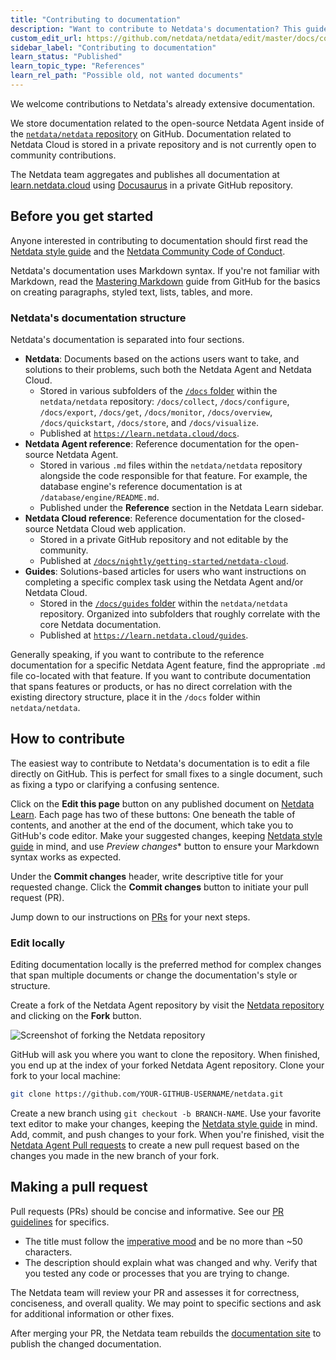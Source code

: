 ```yaml
---
title: "Contributing to documentation"
description: "Want to contribute to Netdata's documentation? This guide will set you up with the tools to help others learn about health and performance monitoring."
custom_edit_url: https://github.com/netdata/netdata/edit/master/docs/contributing/contributing-documentation.md
sidebar_label: "Contributing to documentation"
learn_status: "Published"
learn_topic_type: "References"
learn_rel_path: "Possible old, not wanted documents"
---
```



We welcome contributions to Netdata's already extensive documentation.

We store documentation related to the open-source Netdata Agent inside of the [`netdata/netdata`
repository](https://github.com/netdata/netdata) on GitHub. Documentation related to Netdata Cloud is stored in a private
repository and is not currently open to community contributions.

The Netdata team aggregates and publishes all documentation at [learn.netdata.cloud](https://learn.netdata.cloud/) using
[Docusaurus](https://v2.docusaurus.io/) in a private GitHub repository.

## Before you get started

Anyone interested in contributing to documentation should first read the [Netdata style
guide](https://github.com/netdata/netdata/blob/master/docs/contributing/style-guide.md) and the [Netdata Community Code of Conduct](https://github.com/netdata/.github/blob/main/CODE_OF_CONDUCT.md).

Netdata's documentation uses Markdown syntax. If you're not familiar with Markdown, read the [Mastering
Markdown](https://guides.github.com/features/mastering-markdown/) guide from GitHub for the basics on creating
paragraphs, styled text, lists, tables, and more.

### Netdata's documentation structure

Netdata's documentation is separated into four sections.

- **Netdata**: Documents based on the actions users want to take, and solutions to their problems, such both the Netdata
  Agent and Netdata Cloud.
  - Stored in various subfolders of the [`/docs` folder](https://github.com/netdata/netdata/tree/master/docs) within the
    `netdata/netdata` repository: `/docs/collect`, `/docs/configure`, `/docs/export`, `/docs/get`, `/docs/monitor`,
    `/docs/overview`, `/docs/quickstart`, `/docs/store`, and `/docs/visualize`.
  - Published at [`https://learn.netdata.cloud/docs`](https://learn.netdata.cloud/docs).
- **Netdata Agent reference**: Reference documentation for the open-source Netdata Agent.
  - Stored in various `.md` files within the `netdata/netdata` repository alongside the code responsible for that
    feature. For example, the database engine's reference documentation is at `/database/engine/README.md`.
  - Published under the **Reference** section in the Netdata Learn sidebar.
- **Netdata Cloud reference**: Reference documentation for the closed-source Netdata Cloud web application.
  - Stored in a private GitHub repository and not editable by the community.
  - Published at [`/docs/nightly/getting-started/netdata-cloud`](/docs/nightly/getting-started/netdata-cloud).
- **Guides**: Solutions-based articles for users who want instructions on completing a specific complex task using the
  Netdata Agent and/or Netdata Cloud.
  - Stored in the [`/docs/guides` folder](https://github.com/netdata/netdata/tree/master/docs/guides) within the
    `netdata/netdata` repository. Organized into subfolders that roughly correlate with the core Netdata documentation.
  - Published at [`https://learn.netdata.cloud/guides`](https://learn.netdata.cloud/guides).

Generally speaking, if you want to contribute to the reference documentation for a specific Netdata Agent feature, find
the appropriate `.md` file co-located with that feature. If you want to contribute documentation that spans features or
products, or has no direct correlation with the existing directory structure, place it in the `/docs` folder within
`netdata/netdata`.

## How to contribute

The easiest way to contribute to Netdata's documentation is to edit a file directly on GitHub. This is perfect for small
fixes to a single document, such as fixing a typo or clarifying a confusing sentence.

Click on the **Edit this page** button on any published document on [Netdata Learn](https://learn.netdata.cloud). Each
page has two of these buttons: One beneath the table of contents, and another at the end of the document, which take you
to GitHub's code editor. Make your suggested changes, keeping [Netdata style guide](/docs/nightly/contribute/netdata-style-guide)
in mind, and use *Preview changes** button to ensure your Markdown syntax works as expected.

Under the **Commit changes**  header, write descriptive title for your requested change. Click the **Commit changes**
button to initiate your pull request (PR).

Jump down to our instructions on [PRs](#making-a-pull-request) for your next steps.

### Edit locally

Editing documentation locally is the preferred method for complex changes that span multiple documents or change the
documentation's style or structure.

Create a fork of the Netdata Agent repository by visit the [Netdata repository](https://github.com/netdata/netdata) and
clicking on the **Fork** button. 

![Screenshot of forking the Netdata
repository](https://user-images.githubusercontent.com/1153921/59873572-25f5a380-9351-11e9-92a4-a681fe4a2ed9.png)

GitHub will ask you where you want to clone the repository. When finished, you end up at the index of your forked
Netdata Agent repository. Clone your fork to your local machine:

```bash
git clone https://github.com/YOUR-GITHUB-USERNAME/netdata.git
```

Create a new branch using `git checkout -b BRANCH-NAME`. Use your favorite text editor to make your changes, keeping the
[Netdata style guide](/docs/nightly/contribute/netdata-style-guide) in mind. Add, commit, and push changes to your fork. When
you're finished, visit the [Netdata Agent Pull requests](https://github.com/netdata/netdata/pulls) to create a new pull
request based on the changes you made in the new branch of your fork.

## Making a pull request

Pull requests (PRs) should be concise and informative. See our [PR guidelines](https://learn.netdata.cloud/contribute/handbook#pr-guidelines) for
specifics.

- The title must follow the [imperative mood](https://en.wikipedia.org/wiki/Imperative_mood) and be no more than ~50
  characters.
- The description should explain what was changed and why. Verify that you tested any code or processes that you are
  trying to change.

The Netdata team will review your PR and assesses it for correctness, conciseness, and overall quality. We may point to
specific sections and ask for additional information or other fixes.

After merging your PR, the Netdata team rebuilds the [documentation site](https://learn.netdata.cloud) to publish the
changed documentation.


